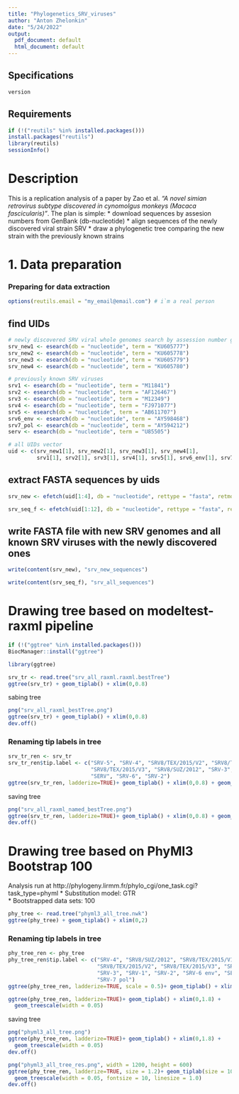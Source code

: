 ```yaml
---
title: "Phylogenetics_SRV_viruses"
author: "Anton Zhelonkin"
date: "5/24/2022"
output:
  pdf_document: default
  html_document: default
---
```


## Specifications
```r
version
```

## Requirements
```r
if (!("reutils" %in% installed.packages()))
install.packages("reutils")
library(reutils)
sessionInfo()
```

# Description 
This is a replication analysis of a paper by Zao et al. *"A novel simian retrovirus subtype discovered in cynomolgus monkeys (Macaca fascicularis)"*. The plan is simple: 
* download sequences by assesion numbers from GenBank (db-nucleotide)
* align sequences of the newly discovered viral strain SRV 
* draw a phylogenetic tree comparing the new strain with the previously known strains 

# 1. Data preparation
### Preparing for data extraction 
```r
options(reutils.email = "my_email@email.com") # i`m a real person
```

## find UIDs
```r
# newly discovered SRV viral whole genomes search by assession number given in the article 
srv_new1 <- esearch(db = "nucleotide", term = "KU605777")
srv_new2 <- esearch(db = "nucleotide", term = "KU605778")
srv_new3 <- esearch(db = "nucleotide", term = "KU605779")
srv_new4 <- esearch(db = "nucleotide", term = "KU605780")

# previously known SRV viruses 
srv1 <- esearch(db = "nucleotide", term = "M11841")
srv2 <- esearch(db = "nucleotide", term = "AF126467")
srv3 <- esearch(db = "nucleotide", term = "M12349")
srv4 <- esearch(db = "nucleotide", term = "FJ971077")
srv5 <- esearch(db = "nucleotide", term = "AB611707")
srv6_env <- esearch(db = "nucleotide", term = "AY598468")
srv7_pol <- esearch(db = "nucleotide", term = "AY594212")
serv <- esearch(db = "nucleotide", term = "U85505")

# all UIDs vector
uid <- c(srv_new1[1], srv_new2[1], srv_new3[1], srv_new4[1],
         srv1[1], srv2[1], srv3[1], srv4[1], srv5[1], srv6_env[1], srv7_pol[1], serv[1])
```

## extract FASTA sequences by uids
```r
srv_new <- efetch(uid[1:4], db = "nucleotide", rettype = "fasta", retmode = "text")

srv_seq_f <- efetch(uid[1:12], db = "nucleotide", rettype = "fasta", retmode = "text")
```

## write FASTA file with new SRV genomes and all known SRV viruses with the newly discovered ones 
```r
write(content(srv_new), "srv_new_sequences")

write(content(srv_seq_f), "srv_all_sequences")
```



# Drawing tree based on modeltest-raxml pipeline

```r
if (!("ggtree" %in% installed.packages()))
BiocManager::install("ggtree")

library(ggtree)
```


```r
srv_tr <- read.tree("srv_all_raxml.raxml.bestTree")
ggtree(srv_tr) + geom_tiplab() + xlim(0,0.8)
```
sabing tree
```r
png("srv_all_raxml_bestTree.png")
ggtree(srv_tr) + geom_tiplab() + xlim(0,0.8)
dev.off()
```


### Renaming tip labels in tree
```r
srv_tr_ren <- srv_tr
srv_tr_ren$tip.label <- c("SRV-5", "SRV-4", "SRV8/TEX/2015/V2", "SRV8/TEX/2015/V1",
                          "SRV8/TEX/2015/V3", "SRV8/SUZ/2012", "SRV-3", "SRV-1", "SRV-7",
                          "SERV", "SRV-6", "SRV-2")
ggtree(srv_tr_ren, ladderize=TRUE)+ geom_tiplab() + xlim(0,0.8) + geom_treescale(width = 0.05)
```
saving tree
```r
png("srv_all_raxml_named_bestTree.png")
ggtree(srv_tr_ren, ladderize=TRUE)+ geom_tiplab() + xlim(0,0.8) + geom_treescale(width = 0.05)
dev.off()
```

# Drawing tree based on PhyMl3 Bootstrap 100 
Analysis run at http://phylogeny.lirmm.fr/phylo_cgi/one_task.cgi?task_type=phyml
* Substitution model: GTR  
* Bootstrapped data sets: 100

```r
phy_tree <- read.tree("phyml3_all_tree.nwk")
ggtree(phy_tree) + geom_tiplab() + xlim(0,2)
```
### Renaming tip labels in tree
```r
phy_tree_ren <- phy_tree
phy_tree_ren$tip.label <- c("SRV-4", "SRV8/SUZ/2012", "SRV8/TEX/2015/V1",
                            "SRV8/TEX/2015/V2", "SRV8/TEX/2015/V3", "SRV-5",
                            "SRV-3", "SRV-1", "SRV-2", "SRV-6 env", "SERV",
                            "SRV-7 pol")
ggtree(phy_tree_ren, ladderize=TRUE, scale = 0.5)+ geom_tiplab() + xlim(0,2) + geom_treescale()
```
```r
ggtree(phy_tree_ren, ladderize=TRUE)+ geom_tiplab() + xlim(0,1.8) + 
  geom_treescale(width = 0.05)
```
saving tree
```r
png("phyml3_all_tree.png")
ggtree(phy_tree_ren, ladderize=TRUE)+ geom_tiplab() + xlim(0,1.8) + 
  geom_treescale(width = 0.05)
dev.off()
```
```r
png("phyml3_all_tree_res.png", width = 1200, height = 600)
ggtree(phy_tree_ren, ladderize=TRUE, size = 1.2)+ geom_tiplab(size = 10) + xlim(0,1.8) + 
  geom_treescale(width = 0.05, fontsize = 10, linesize = 1.0)
dev.off()
```

